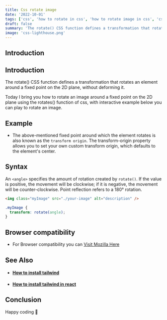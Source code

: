 ```yaml
---
title: Css rotate image
date: '2022-10-01'
tags: ['css', 'how to rotate in css', 'how to rotate image in css', 'css rotate']
draft: false
summary: 'The rotate() CSS function defines a transformation that rotates an element around a fixed point on the 2D plane, without deforming it.'
image: 'css-lighthouse.png'
---
```



<ImageComponent
  src="/static/images/css-lighthouse.png"
  width="80%"
  height="80%"
  alt="css lighthouse"
/>

## Introduction

<TOCInline toc={props.toc} exclude="Introduction" toHeading={2} />

## Introduction

The rotate() CSS function defines a transformation that rotates an element around a fixed point on the 2D plane, without deforming it.

Today I bring you how to rotate an image around a fixed point on the 2D plane using the rotates() function of css, with interactive example below you can play to rotate an image.

## Example

<LiveShow showCode={false} Code={CssRotate} title="Try it" />

- The above-mentioned fixed point around which the element rotates is also known as the `transform origin`. The transform-origin property allows you to set your own custom transform origin, which defaults to the element's center.

## Syntax

An `<angle>` specifies the amount of rotation created by `rotate()`. If the value is positive, the movement will be clockwise; if it is negative, the movement will be counter-clockwise. Point reflection refers to a 180° rotation.

```html
<img class="myImage" src="./your-image" alt="description" />
```

```css
.myImage {
  transform: rotate(angle);
}
```

## Browser compatibility

- For Browser compatibility you can [Visit Mozilla Here](https://developer.mozilla.org/en-US/docs/Web/CSS/transform-function/rotate#browser_compatibility)

## See Also

- #### [How to install tailwind](install-tailwind-css)

- #### [How to install tailwind in react](install-tailwind-css)

## Conclusion

Happy coding 🎉
